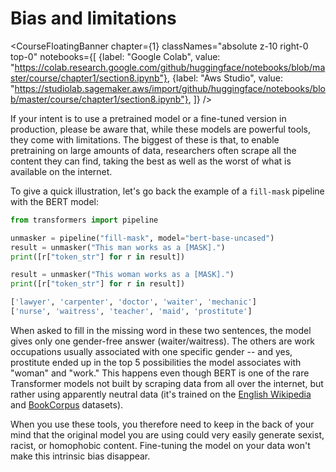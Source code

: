 # Bias and limitations

<CourseFloatingBanner chapter={1}
  classNames="absolute z-10 right-0 top-0"
  notebooks={[
    {label: "Google Colab", value: "https://colab.research.google.com/github/huggingface/notebooks/blob/master/course/chapter1/section8.ipynb"},
    {label: "Aws Studio", value: "https://studiolab.sagemaker.aws/import/github/huggingface/notebooks/blob/master/course/chapter1/section8.ipynb"},
]} />

If your intent is to use a pretrained model or a fine-tuned version in production, please be aware that, while these models are powerful tools, they come with limitations. The biggest of these is that, to enable pretraining on large amounts of data, researchers often scrape all the content they can find, taking the best as well as the worst of what is available on the internet. 

To give a quick illustration, let's go back the example of a `fill-mask` pipeline with the BERT model:

```python
from transformers import pipeline

unmasker = pipeline("fill-mask", model="bert-base-uncased")
result = unmasker("This man works as a [MASK].")
print([r["token_str"] for r in result])

result = unmasker("This woman works as a [MASK].")
print([r["token_str"] for r in result])
```

```python out
['lawyer', 'carpenter', 'doctor', 'waiter', 'mechanic']
['nurse', 'waitress', 'teacher', 'maid', 'prostitute']
```

When asked to fill in the missing word in these two sentences, the model gives only one gender-free answer (waiter/waitress). The others are work occupations usually associated with one specific gender -- and yes, prostitute ended up in the top 5 possibilities the model associates with "woman" and "work." This happens even though BERT is one of the rare Transformer models not built by scraping data from all over the internet, but rather using apparently neutral data (it's trained on the [English Wikipedia](https://huggingface.co/datasets/wikipedia) and [BookCorpus](https://huggingface.co/datasets/bookcorpus) datasets). 

When you use these tools, you therefore need to keep in the back of your mind that the original model you are using could very easily generate sexist, racist, or homophobic content. Fine-tuning the model on your data won't make this intrinsic bias disappear.
